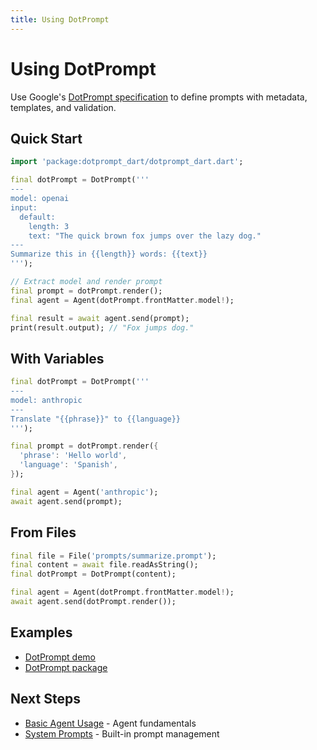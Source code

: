 ```yaml
---
title: Using DotPrompt
---
```


# Using DotPrompt

Use Google's [DotPrompt specification](https://google.github.io/dotprompt) to define prompts with metadata, templates, and validation.

## Quick Start

```dart
import 'package:dotprompt_dart/dotprompt_dart.dart';

final dotPrompt = DotPrompt('''
---
model: openai
input:
  default:
    length: 3
    text: "The quick brown fox jumps over the lazy dog."
---
Summarize this in {{length}} words: {{text}}
''');

// Extract model and render prompt
final prompt = dotPrompt.render();
final agent = Agent(dotPrompt.frontMatter.model!);

final result = await agent.send(prompt);
print(result.output); // "Fox jumps dog."
```

## With Variables

```dart
final dotPrompt = DotPrompt('''
---
model: anthropic
---
Translate "{{phrase}}" to {{language}}
''');

final prompt = dotPrompt.render({
  'phrase': 'Hello world',
  'language': 'Spanish',
});

final agent = Agent('anthropic');
await agent.send(prompt);
```

## From Files

```dart
final file = File('prompts/summarize.prompt');
final content = await file.readAsString();
final dotPrompt = DotPrompt(content);

final agent = Agent(dotPrompt.frontMatter.model!);
await agent.send(dotPrompt.render());
```

## Examples

- [DotPrompt demo](https://github.com/csells/darantic_ai/blob/main/packages/dartantic_ai/example/bin/dotprompt.dart)
- [DotPrompt package](https://pub.dev/packages/dotprompt_dart)

## Next Steps

- [Basic Agent Usage](/basic-agent-usage) - Agent fundamentals
- [System Prompts](/system-prompts) - Built-in prompt management
